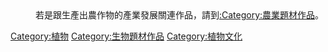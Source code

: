 {{catmore|植物}}
:若是跟生產出農作物的產業發展關連作品，請到[[:Category:農業題材作品|:Category:農業題材作品]]。

[[Category:植物|Category:植物]]
[[Category:生物題材作品|Category:生物題材作品]]
[[Category:植物文化|Category:植物文化]]
